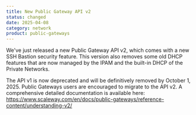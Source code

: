 ```yaml
---
title: New Public Gateway API v2
status: changed
date: 2025-04-08
category: network
product: public-gateways
---
```


We've just released a new Public Gateway API v2, which comes with a new SSH Bastion security feature. This version also removes some old DHCP features that are now managed by the IPAM and the built-in DHCP of the Private Networks.

The API v1 is now deprecated and will be definitively removed by October 1, 2025. Public Gateways users are encouraged to migrate to the API v2.
A comprehensive detailed documentation is available here: https://www.scaleway.com/en/docs/public-gateways/reference-content/understanding-v2/


